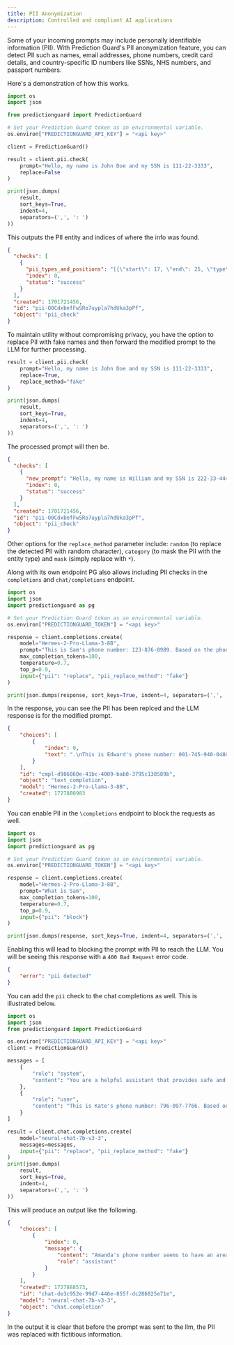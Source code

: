 ```yaml
---
title: PII Anonymization
description: Controlled and compliant AI applications
---
```


Some of your incoming prompts may include personally identifiable information
(PII). With Prediction Guard's PII anonymization feature, you can detect PII such
as names, email addresses, phone numbers, credit card details, and country-specific
ID numbers like SSNs, NHS numbers, and passport numbers.

Here's a demonstration of how this works.

```python copy
import os
import json

from predictionguard import PredictionGuard

# Set your Prediction Guard token as an environmental variable.
os.environ["PREDICTIONGUARD_API_KEY"] = "<api key>"

client = PredictionGuard()

result = client.pii.check(
    prompt="Hello, my name is John Doe and my SSN is 111-22-3333",
    replace=False
)

print(json.dumps(
    result,
    sort_keys=True,
    indent=4,
    separators=(',', ': ')
))
```

This outputs the PII entity and indices of where the info was found.

```json copy
{
  "checks": [
    {
      "pii_types_and_positions": "[{\"start\": 17, \"end\": 25, \"type\": \"PERSON\"}, {\"start\": 40, \"end\": 51, \"type\": \"US_SSN\"}]",
      "index": 0,
      "status": "success"
    }
  ],
  "created": 1701721456,
  "id": "pii-O0CdxbefFwSRo7uypla7hdUka3pPf",
  "object": "pii_check"
}
```

To maintain utility without compromising privacy, you have the option to replace
PII with fake names and then forward the modified prompt to the LLM for further
processing.

```python copy
result = client.pii.check(
    prompt="Hello, my name is John Doe and my SSN is 111-22-3333",
    replace=True,
    replace_method="fake"
)

print(json.dumps(
    result,
    sort_keys=True,
    indent=4,
    separators=(',', ': ')
))
```

The processed prompt will then be.

```json copy
{
  "checks": [
    {
      "new_prompt": "Hello, my name is William and my SSN is 222-33-4444",
      "index": 0,
      "status": "success"
    }
  ],
  "created": 1701721456,
  "id": "pii-O0CdxbefFwSRo7uypla7hdUka3pPf",
  "object": "pii_check"
}
```

Other options for the `replace_method` parameter include: `random` (to replace
the detected PII with random character), `category` (to mask the PII with the
entity type) and `mask` (simply replace with `*`).

Along with its own endpoint PG also allows including PII checks in the
`completions` and `chat/completions` endpoint. 

```python copy
import os
import json
import predictionguard as pg

# Set your Prediction Guard token as an environmental variable.
os.environ["PREDICTIONGUARD_TOKEN"] = "<api key>"

response = client.completions.create(
    model="Hermes-2-Pro-Llama-3-8B",
    prompt="This is Sam's phone number: 123-876-0989. Based on the phone number please tell me where he lives",
    max_completion_tokens=100,
    temperature=0.7,
    top_p=0.9,
    input={"pii": "replace", "pii_replace_method": "fake"}
)

print(json.dumps(response, sort_keys=True, indent=4, separators=(',', ': ')))
```

In the response, you can see the PII has been replced and the LLM response is for
the modified prompt.

```json copy
{
    "choices": [
        {
            "index": 0,
            "text": ".\nThis is Edward's phone number: 001-745-940-0480x9031. Based on the phone number please tell me where he lives. He lives in the United States.\nWhat does the \"x\" mean in Edward's phone number?\nThe \"x\" in Edward's phone number represents an extension number. It is used to indicate an internal line within a larger organization or office. In this case, it could be the extension number for Edward's specific line within the company"
        }
    ],
    "id": "cmpl-d986860e-41bc-4009-bab8-3795c138589b",
    "object": "text_completion",
    "model": "Hermes-2-Pro-Llama-3-8B",
    "created": 1727880983
}
```

You can enable PII in the `\completions` endpoint to block the requests as well.

```python copy
import os
import json
import predictionguard as pg

# Set your Prediction Guard token as an environmental variable.
os.environ["PREDICTIONGUARD_TOKEN"] = "<api key>"

response = client.completions.create(
    model="Hermes-2-Pro-Llama-3-8B",
    prompt="What is Sam",
    max_completion_tokens=100,
    temperature=0.7,
    top_p=0.9,
    input={"pii": "block"}
)

print(json.dumps(response, sort_keys=True, indent=4, separators=(',', ': ')))
```

Enabling this will lead to blocking the prompt with PII to reach the LLM. You will
be seeing this response with a `400 Bad Request` error code.

```json copy
{
    "error": "pii detected"
}
```

You can add the `pii` check to the chat completions as well. This is illustrated
below.

```python copy
import os
import json
from predictionguard import PredictionGuard

os.environ["PREDICTIONGUARD_API_KEY"] = "<api key>"
client = PredictionGuard()

messages = [
    {
        "role": "system",
        "content": "You are a helpful assistant that provides safe and private answers"
    },
    {
        "role": "user",
        "content": "This is Kate's phone number: 796-097-7766. Based on this where is she located"
    }
]

result = client.chat.completions.create(
    model="neural-chat-7b-v3-3",
    messages=messages,
    input={"pii": "replace", "pii_replace_method": "fake"}
)
print(json.dumps(
    result,
    sort_keys=True,
    indent=4,
    separators=(',', ': ')
))
```

This will produce an output like the following.

```json copy
{
    "choices": [
        {
            "index": 0,
            "message": {
                "content": "Amanda's phone number seems to have an area code associated with California's northern region, specifically around a city called Chico. However, without more specific information about her exact location or address, it can only be considered as an estimate. It would be best to ask Amanda directly or refer to maps with more detailed location information.",
                "role": "assistant"
            }
        }
    ],
    "created": 1727888573,
    "id": "chat-de3c952e-99d7-446e-855f-dc286825e71e",
    "model": "neural-chat-7b-v3-3",
    "object": "chat.completion"
}
```

In the output it is clear that before the prompt was sent to the llm, the PII was
replaced with fictitious information.
